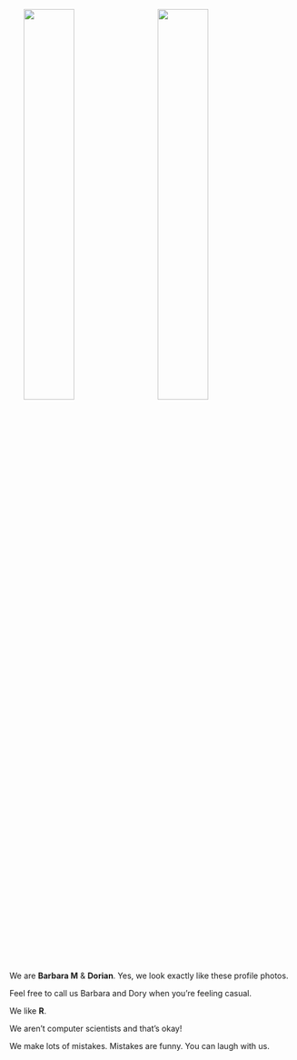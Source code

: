 <div>
<img src="../images/barbara_sq.png" style="width: 42%; border: 0px; float: left;  margin-left: 5%; margin-right: 12px;">
</div>

<div>
<img src="../images/maz_kanata.png" style="width: 42%; border: 0px; margin-left: 12px; margin-bottom: 42px;">
</div>

We are  __Barbara M__ & __Dorian__. Yes, we look exactly like these profile photos. 

Feel free to call us Barbara and Dory when you're feeling casual.   

We like __R__.

We aren't computer scientists and that's okay! 

We make lots of mistakes. Mistakes are funny. You can laugh with us. 
